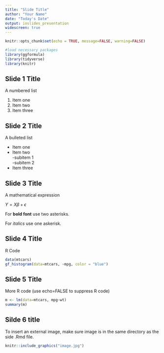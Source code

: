 ```yaml
---
title: "Slide Title"
author: "Your Name"
date: "Today's Date"
output: ioslides_presentation
widescreen: true
---
```


```r
knitr::opts_chunk$set(echo = TRUE, message=FALSE, warning=FALSE)
```



```r
#load necessary packages
library(ggformula)
library(tidyverse)
library(knitr)
```

## Slide 1 Title

A numbered list

1. Item one     
2. Item two     
3. Item three    

## Slide 2 Title

A bulleted list

* Item one     
* Item two     
    -subitem 1   
    -subitem 2
* Item three    

## Slide 3 Title

A mathematical expression

$Y=X\beta+\epsilon$

For **bold font** use two asterisks.   

For *italics* use one askerisk. 

## Slide 4 Title

R Code

```r
data(mtcars)
gf_histogram(data=mtcars, ~mpg, color = "blue")
```

## Slide 5 Title {.smaller}

More R code (use echo=FALSE to suppress R code)

```r
m <- lm(data=mtcars, mpg~wt)
summary(m)
```


## Silde 6 title

To insert an external image, make sure image is in the same directory as the side .Rmd file. 

```r
knitr::include_graphics("image.jpg")
```
